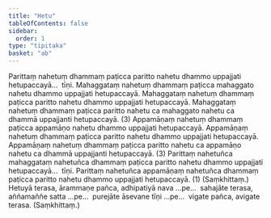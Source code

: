```yaml
---
title: "Hetu"
tableOfContents: false
sidebar:
  order: 1
type: "tipitaka"
basket: "ab"
---
```



<DynamicBreadcrumb />

<Division number="162">

<Paragraph number="591">
Parittaṃ nahetuṃ dhammaṃ paṭicca paritto nahetu dhammo uppajjati hetupaccayā…  tīṇi.
</Paragraph>

<Paragraph number="592">
Mahaggataṃ nahetuṃ dhammaṃ paṭicca mahaggato nahetu dhammo uppajjati hetupaccayā. Mahaggataṃ nahetuṃ dhammaṃ paṭicca paritto nahetu dhammo uppajjati hetupaccayā. Mahaggataṃ nahetuṃ dhammaṃ paṭicca paritto nahetu ca mahaggato nahetu ca dhammā uppajjanti hetupaccayā. (3)
</Paragraph>

<Paragraph number="593">
Appamāṇaṃ nahetuṃ dhammaṃ paṭicca appamāṇo nahetu dhammo uppajjati hetupaccayā. Appamāṇaṃ nahetuṃ dhammaṃ paṭicca paritto nahetu dhammo uppajjati hetupaccayā. Appamāṇaṃ nahetuṃ dhammaṃ paṭicca paritto nahetu ca appamāṇo nahetu ca dhammā uppajjanti hetupaccayā. (3)
</Paragraph>

<Paragraph number="594">
Parittaṃ nahetuñca mahaggataṃ nahetuñca dhammaṃ paṭicca paritto nahetu dhammo uppajjati hetupaccayā…  tīṇi.
</Paragraph>

<Paragraph number="595">
Parittaṃ nahetuñca appamāṇaṃ nahetuñca dhammaṃ paṭicca paritto nahetu dhammo uppajjati hetupaccayā. (1) (Saṃkhittaṃ.)
</Paragraph>

</Division>
<Division number="163">

<Paragraph number="596">
Hetuyā terasa, ārammaṇe pañca, adhipatiyā nava …pe…  sahajāte terasa, aññamaññe satta …pe…  purejāte āsevane tīṇi …pe…  vigate pañca, avigate terasa. (Saṃkhittaṃ.)
</Paragraph>
</Division>